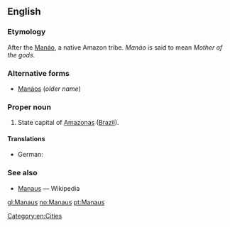 ==English==

===Etymology===
After the [[Manáo]], a native Amazon tribe.  ''Manáo'' is said to mean ''Mother of the gods''.

===Alternative forms===
*[[Manáos]] (''older name'')

===Proper noun===
{{en-proper noun}}

# State capital of [[Amazonas]] ([[Brazil]]).

====Translations====
{{trans-top|city}}
* German: {{t-|de|Manaus}}
{{trans-mid}}
{{trans-bottom}}

===See also===
* [[w:Manaus|Manaus]] — Wikipedia

[[Category:en:Cities]]

[[gl:Manaus]]
[[no:Manaus]]
[[pt:Manaus]]
